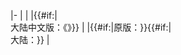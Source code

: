 |-
|{{{year}}}
|{{{type}}}
|{{{en}}}{{#if:{{{zh|}}}|<br/>大陆中文版：《{{{zh}}}》}}<span style="font-size:10px;"></span>
|{{{author|}}}
|{{#if:{{{publisher-zh|}}}|原版：}}{{{publisher|}}}{{#if:{{{publisher-zh|}}}|<br/>大陆：{{{publisher-zh}}}}}
|{{{link|}}}